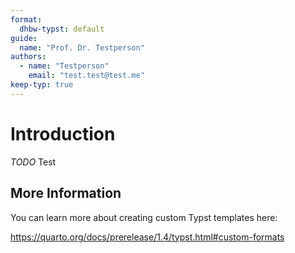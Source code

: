 ```yaml
---
format:
  dhbw-typst: default
guide:
  name: "Prof. Dr. Testperson"
authors:
  - name: "Testperson"
    email: "test.test@test.me"
keep-typ: true
---
```


# Introduction

*TODO* Test

## More Information

You can learn more about creating custom Typst templates here:

<https://quarto.org/docs/prerelease/1.4/typst.html#custom-formats>
